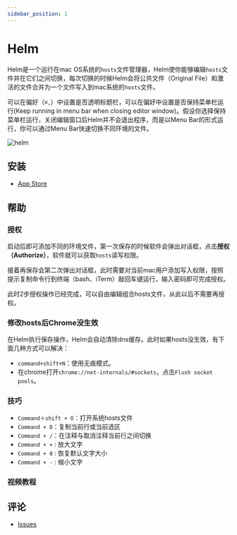 ```yaml
---
sidebar_position: 1
---
```



# Helm

Helm是一个运行在mac OS系统的`hosts`文件管理器，Helm使你能够编辑`hosts`文件并在它们之间切换，每次切换的时候Helm会将公共文件（Original File）和激活的文件合并为一个文件写入到mac系统的`hosts`文件。

可以在偏好（`⌘,`）中设置是否透明标题栏，可以在偏好中设置是否保持菜单栏运行(Keep running in menu bar when closing editor window)。假设你选择保持菜单栏运行，关闭编辑窗口后Helm并不会退出程序，而是以Menu Bar的形式运行，你可以通过Menu Bar快速切换不同环境的文件。

![helm](./img/helm.png)

## 安装

* <a href="https://apps.apple.com/cn/app/id1099472017">App Store</a>

## 帮助

### 授权

启动后即可添加不同的环境文件，第一次保存的时候软件会弹出对话框，点击**授权（Authorize）**，软件就可以获取`hosts`读写权限。

接着再保存会第二次弹出对话框，此时需要对当前mac用户添加写入权限，按照提示复制命令行到终端（bash、iTerm）敲回车键运行，输入密码即可完成授权。

此时2步授权操作已经完成，可以自由编辑组合hosts文件，从此以后不需要再授权。

### 修改hosts后Chrome没生效

在Helm执行保存操作，Helm会自动清除dns缓存。此时如果hosts没生效，有下面几种方式可以解决：

* `command+shift+N`：使用无痕模式。
* 在chrome打开`chrome://net-internals/#sockets`，点击`Flush socket pools`。

### 技巧

* `Command＋shift + O`：打开系统hosts文件
* `Command + D`：复制当前行或当前选区
* `Command + /`：在注释与取消注释当前行之间切换
* `Command + +` : 放大文字
* `Command + 0` : 恢复默认文字大小
* `Command + -` : 缩小文字

### 视频教程

<ReactPlayer controls url='https://user-images.githubusercontent.com/1193966/169488957-0c88d5f0-a9e0-4a2c-94c6-8c2f99481b5e.mov' />

## 评论
* <a href="https://github.com/leibnizli/Helm/issues">Issues</a>
